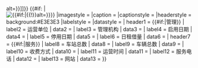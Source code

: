 {{Infobox
<!-- |name         = 公共自行车系统信息框-->
|bodystyle    = 
|title        = 
|titlestyle   = 
|above        = {{{中文名称<includeonly>|</includeonly>}}}
|abovestyle   = 
| image       = {{#if:{{{image<includeonly>|</includeonly>}}}|[[File:{{{image}}}|<includeonly>{{px|</includeonly>  {{{imagesize<includeonly>|</includeonly>}}}<includeonly>|200}}</includeonly>{{#if:{{{alt|}}}|{{!}}alt={{{alt}}}}}]]}} {{#if: 
{{{image2<includeonly>|</includeonly>}}}|<br />[[File:{{{image2}}}|<includeonly>{{px|</includeonly>{{{imagesize2<includeonly>|</includeonly>}}}<includeonly>|200}}</includeonly>{{#if:{{{alt2|}}}|{{!}}alt={{{alt2}}}}}]]}}
|imagestyle   = 
|caption      = 
|captionstyle = 
|headerstyle  = background:#E3E3E3
|labelstyle   = 
|datastyle    =
| header1 = {{#if:{{{locale<includeonly>|</includeonly>}}}{{{运营商|}}}{{{管理机构|}}}{{{启用日期|}}}{{{停用日期|}}}{{{日租借量|}}}|管理}}
| label2 = 运营单位
| data2  = {{{运营商<includeonly>|</includeonly>}}}
| label3 = 管理机构
| data3  = {{{管理机构<includeonly>|</includeonly>}}}
| label4 = 启用日期
| data4  = {{{启用日期<includeonly>|</includeonly>}}}
| label5 = 停用日期
| data5  = {{{停用日期<includeonly>|</includeonly>}}}
| label6 = 日租借量
| data6  = {{{日租借量<includeonly>|</includeonly>}}}
| header7 = {{#if:{{{locale<includeonly>|</includeonly>}}}{{{车站总数|}}}{{{车辆总数|}}}{{{收费方式|}}}{{{运营时间|}}}{{{服务电话|}}}{{{网站|}}}|服务}}
| label8 = 车站总数
| data8  = {{{车站总数<includeonly>|</includeonly>}}}
| label9 = 车辆总数
| data9  = {{{车辆总数<includeonly>|</includeonly>}}}
| label10 = 收费方式
| data10  = {{{收费方式<includeonly>|</includeonly>}}}
| label11 = 运营时间
| data11  = {{{运营时间<includeonly>|</includeonly>}}}
| label12 = 服务电话
| data12  = {{{服务电话<includeonly>|</includeonly>}}}
| label13 = 网站
| data13  = {{{网站<includeonly>|</includeonly>}}}
}}
<noinclude>{{documentation}}<!-- PLEASE ADD CATEGORIES AND INTERWIKIS TO THE /doc SUBPAGE, THANKS --></noinclude>